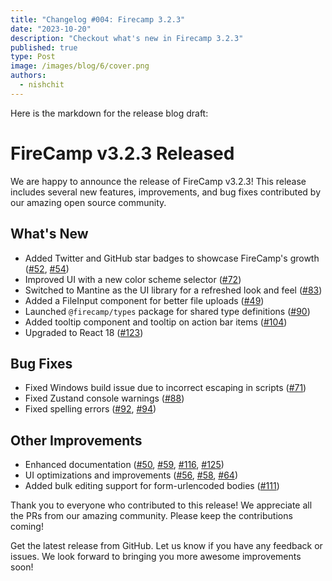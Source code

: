 ```yaml
---
title: "Changelog #004: Firecamp 3.2.3"
date: "2023-10-20"
description: "Checkout what's new in Firecamp 3.2.3"
published: true
type: Post
image: /images/blog/6/cover.png
authors:
  - nishchit
---
```


Here is the markdown for the release blog draft:

# FireCamp v3.2.3 Released

We are happy to announce the release of FireCamp v3.2.3! This release includes several new features, improvements, and bug fixes contributed by our amazing open source community.

## What's New

- Added Twitter and GitHub star badges to showcase FireCamp's growth ([#52](https://github.com/firecamp-dev/firecamp/pull/52), [#54](https://github.com/firecamp-dev/firecamp/pull/54))
- Improved UI with a new color scheme selector ([#72](https://github.com/firecamp-dev/firecamp/pull/72)) 
- Switched to Mantine as the UI library for a refreshed look and feel ([#83](https://github.com/firecamp-dev/firecamp/pull/83))
- Added a FileInput component for better file uploads ([#49](https://github.com/firecamp-dev/firecamp/pull/49))
- Launched `@firecamp/types` package for shared type definitions ([#90](https://github.com/firecamp-dev/firecamp/pull/90))
- Added tooltip component and tooltip on action bar items ([#104](https://github.com/firecamp-dev/firecamp/pull/104))
- Upgraded to React 18 ([#123](https://github.com/firecamp-dev/firecamp/pull/123))

## Bug Fixes 

- Fixed Windows build issue due to incorrect escaping in scripts ([#71](https://github.com/firecamp-dev/firecamp/pull/71))
- Fixed Zustand console warnings ([#88](https://github.com/firecamp-dev/firecamp/pull/88))
- Fixed spelling errors ([#92](https://github.com/firecamp-dev/firecamp/pull/92), [#94](https://github.com/firecamp-dev/firecamp/pull/94))

## Other Improvements

- Enhanced documentation ([#50](https://github.com/firecamp-dev/firecamp/pull/50), [#59](https://github.com/firecamp-dev/firecamp/pull/59), [#116](https://github.com/firecamp-dev/firecamp/pull/116), [#125](https://github.com/firecamp-dev/firecamp/pull/125))
- UI optimizations and improvements ([#56](https://github.com/firecamp-dev/firecamp/pull/56), [#58](https://github.com/firecamp-dev/firecamp/pull/58), [#64](https://github.com/firecamp-dev/firecamp/pull/64))  
- Added bulk editing support for form-urlencoded bodies ([#111](https://github.com/firecamp-dev/firecamp/pull/111))

Thank you to everyone who contributed to this release! We appreciate all the PRs from our amazing community. Please keep the contributions coming! 

Get the latest release from GitHub. Let us know if you have any feedback or issues. We look forward to bringing you more awesome improvements soon!